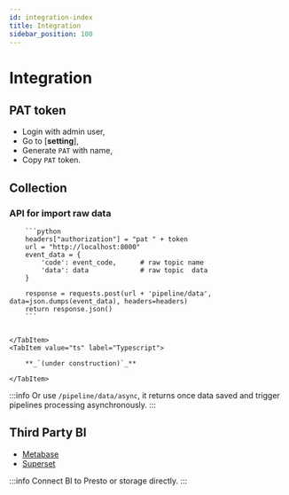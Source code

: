 ```yaml
---
id: integration-index  
title: Integration  
sidebar_position: 100
---
```



# Integration
## PAT token

- Login with admin user,
- Go to [**setting**],
- Generate `PAT` with name,
- Copy `PAT` token.

## Collection
### API for import raw data

<Tabs>
	<TabItem value="py" label="Python">


		```python
		headers["authorization"] = "pat " + token
		url = "http://localhost:8000"
		event_data = {
			'code': event_code,      # raw topic name
			'data': data             # raw topic  data
		}

		response = requests.post(url + 'pipeline/data', data=json.dumps(event_data), headers=headers)
		return response.json()
		```


	</TabItem>
	<TabItem value="ts" label="Typescript">

		**_`(under construction)`_**

	</TabItem>
</Tabs>

:::info
Or use `/pipeline/data/async`, it returns once data saved and trigger pipelines processing asynchronously.
:::

<!-- ##### Kafka 
- put pat in header 
- send {"event":"raw_topic code",data:data} to topic (KAFKA_TOPICS)

##### Rabbit Mq 
- put pat in header 
- send {"event":"raw_topic code",data:data} to queue with exchange  -->

## Third Party BI
- [Metabase](https://www.metabase.com/)
- [Superset](https://superset.apache.org/)

:::info
Connect BI to Presto or storage directly.
:::